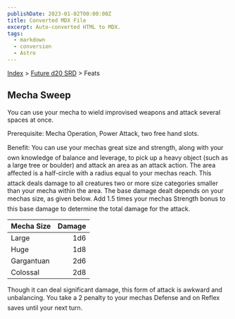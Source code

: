 ```yaml
---
publishDate: 2023-01-02T00:00:00Z
title: Converted MDX File
excerpt: Auto-converted HTML to MDX.
tags:
  - markdown
  - conversion
  - Astro
---
```


[Index](-index) > [Future d20 SRD](future-d20-srd-index) > Feats

## Mecha Sweep

You can use your mecha to wield improvised weapons and attack several spaces at once.

Prerequisite: Mecha Operation, Power Attack, two free hand slots.

Benefit: You can use your mechas great size and strength, along with your own knowledge of balance and leverage, to pick up a heavy object (such as a large tree or boulder) and attack an area as an attack action. The area affected is a half-circle with a radius equal to your mechas reach. This attack deals damage to all creatures two or more size categories smaller than your mecha within the area. The base damage dealt depends on your mechas size, as given below. Add 1.5 times your mechas Strength bonus to this base damage to determine the total damage for the attack.

| Mecha Size | Damage |
| :--------- | -----: |
| Large      |    1d6 |
| Huge       |    1d8 |
| Gargantuan |    2d6 |
| Colossal   |    2d8 |

Though it can deal significant damage, this form of attack is awkward and unbalancing. You take a 2 penalty to your mechas Defense and on Reflex saves until your next turn.
